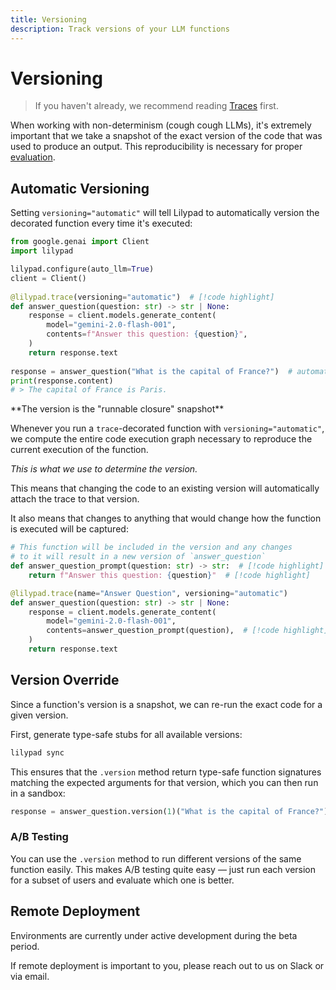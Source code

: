 ```yaml
---
title: Versioning
description: Track versions of your LLM functions
---
```


# Versioning

> If you haven't already, we recommend reading [Traces](/docs/lilypad/observability/traces) first.

When working with non-determinism (cough cough LLMs), it's extremely important that we take a snapshot of the exact version of the code that was used to produce an output. This reproducibility is necessary for proper [evaluation](/docs/lilypad/evaluation).

## Automatic Versioning

Setting `versioning="automatic"` will tell Lilypad to automatically version the decorated function every time it's executed:

```python
from google.genai import Client
import lilypad

lilypad.configure(auto_llm=True)
client = Client()
    
@lilypad.trace(versioning="automatic")  # [!code highlight]
def answer_question(question: str) -> str | None:
    response = client.models.generate_content(
        model="gemini-2.0-flash-001",
        contents=f"Answer this question: {question}",
    )
    return response.text
    
response = answer_question("What is the capital of France?")  # automatically versioned
print(response.content)
# > The capital of France is Paris.
```

<Success>
**The version is the "runnable closure" snapshot**

Whenever you run a `trace`-decorated function with `versioning="automatic"`, we compute the entire code execution graph necessary to reproduce the current execution of the function.

_This is what we use to determine the version._

This means that changing the code to an existing version will automatically attach the trace to that version.

It also means that changes to anything that would change how the function is executed will be captured:

```python
# This function will be included in the version and any changes
# to it will result in a new version of `answer_question`
def answer_question_prompt(question: str) -> str:  # [!code highlight]
    return f"Answer this question: {question}"  # [!code highlight]

@lilypad.trace(name="Answer Question", versioning="automatic") 
def answer_question(question: str) -> str | None:
    response = client.models.generate_content(
        model="gemini-2.0-flash-001",
        contents=answer_question_prompt(question),  # [!code highlight]
    )
    return response.text
```
</Success>

## Version Override

Since a function's version is a snapshot, we can re-run the exact code for a given version.

First, generate type-safe stubs for all available versions:

```bash
lilypad sync
```

This ensures that the `.version` method return type-safe function signatures matching the expected arguments for that version, which you can then run in a sandbox:

```python
response = answer_question.version(1)("What is the capital of France?")
```

### A/B Testing

You can use the `.version` method to run different versions of the same function easily. This makes A/B testing quite easy — just run each version for a subset of users and evaluate which one is better.

## Remote Deployment

<Warning>
  Environments are currently under active development during the beta period.

  If remote deployment is important to you, please reach out to us on Slack or via email.
</Warning>